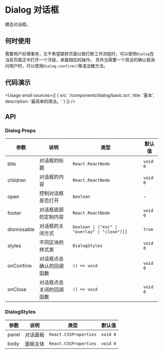 
# Dialog 对话框

模态对话框。

## 何时使用

需要用户处理事务，又不希望跳转页面以致打断工作流程时，可以使用`Dialog`在当前页面正中打开一个浮层，承载相应的操作。
另外当需要一个简洁的确认框询问用户时，可以使用`Dialog.confirm()`等语法糖方法。

## 代码演示

<Usage
  small
  sources={[
    {
      src: '/components/dialog/basic.tsx',
      title: '基本',
      description: '最简单的用法。'
    }
  ]}
/>

## API

### Dialog Props

| 参数        | 说明                     | 类型                                           | 默认值   |
| ----------- | ------------------------ | ---------------------------------------------- | -------- |
| title       | 对话框的标题             | `React.ReactNode`                              | `void 0` |
| children    | 对话框的内容             | `React.ReactNode`                              | `void 0` |
| open        | 控制对话框是否打开       | `boolean`                                      | -        |
| footer      | 对话框底部的定制内容     | `React.ReactNode`                              | `void 0` |
| dismissable | 对话框的关闭方式         | `boolean \| ("esc" \| "overlay" \| "close")[]` | `true`   |
| styles      | 不同区块的样式表         | `DialogStyles`                                 | `void 0` |
| onConfirm   | 对话框点击确认的回调函数 | `() => void`                                   | `void 0` |
| onClose     | 对话框点击关闭的回调函数 | `() => void`                                   | `void 0` |

### DialogStyles

| 参数  | 说明     | 类型                  | 默认值   |
| ----- | -------- | --------------------- | -------- |
| panel | 对话面板 | `React.CSSProperties` | `void 0` |
| body  | 面板主体 | `React.CSSProperties` | `void 0` |
